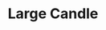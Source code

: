---
title: "Large Candle"
subtitle: ""
creator: ""
categories: ["christmas"]
featuredImage: "../src/assets/images/item/christmas/DSC02610.png"
views: ["../src/assets/images/item/christmas/DSC02610.png","../src/assets/images/item/christmas/DSC02611.png","../src/assets/images/item/christmas/DSC02612.png","../src/assets/images/item/christmas/DSC02613.png"]
nextItem: []
---